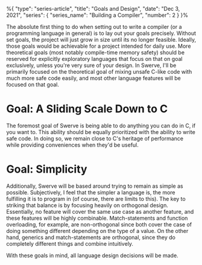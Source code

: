 %{
    "type": "series-article",
    "title": "Goals and Design",
    "date": "Dec 3, 2021",
    "series": {
        "series_name": "Building a Compiler",
        "number": 2
    }
}%


The absolute first thing to do when setting out to write a compiler (or a programming language in general) is to lay
out your goals precisely. Without set goals, the project will just grow in size until its no longer feasible. Ideally,
those goals would be achievable for a project intended for daily use. More theoretical goals (most notably compile-time 
memory safety) should be reserved for explicitly exploratory languages that focus on that on goal exclusively, unless 
you're very sure of your design. In Swerve, I'll be primarily focused on the theoretical goal of mixing unsafe
C-like code with much more safe code easily, and most other language features will be focused on that goal. 

# Goal: A Sliding Scale Down to C

The foremost goal of Swerve is being able to do anything you can do in C, if you want to. This ability should be 
equally prioritized with the ability to write safe code. In doing so, we remain close to C's heritage of performance 
while providing conveniences when they'd be useful.

# Goal: Simplicity

Additionally, Swerve will be based around trying to remain as simple as possible. Subjectively, I feel that
the simpler a language is, the more fulfilling it is to program in (of course, there are limits to this). The key to striking
that balance is by focusing heavily on orthogonal design. Essentially, no feature will cover the same use case as another 
feature, and these features will be highly combinable. Match-statements and function overloading, for example, are 
non-orthogonal since both cover the case of doing something different depending on the type of a value. On the other
hand, generics and match-statements are orthogonal, since they do completely different things and combine intuitively.

With these goals in mind, all language design decisions will be made.